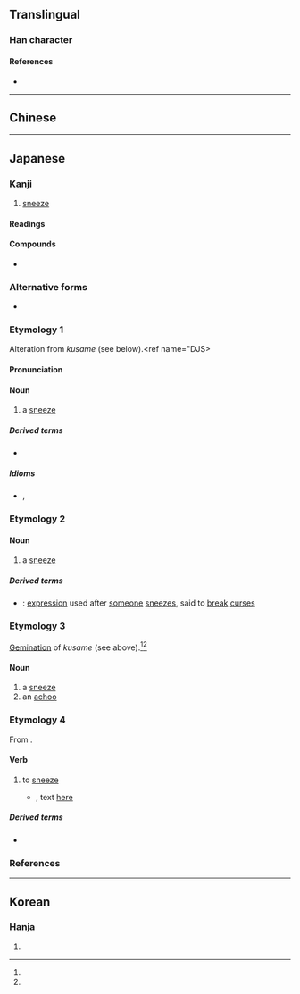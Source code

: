 {{also|嚏}}
{{character info}}
==Translingual==

===Han character===
{{Han char|rn=30|rad=口|as=15|sn=18|four=|canj=RJBO,XRJBO|ids=⿰口𤴡}}

====References====
* {{Han ref|kx=0212.260|dkj=04501|dj=0435.110|hdz=10699.030|uh=5694|ud=22164}}

----

==Chinese==
{{zh-see|嚏|v}}

----

==Japanese==

===Kanji===
{{ja-kanji|grade=9|rs=口15}}

# [[sneeze]]

====Readings====
{{ja-readings
|goon=たい
|kanon=てい
|kun=くさめ-, くしゃみ-, はな-ひる, ひ-る
}}

====Compounds====
* {{ja-r|嚔の木|はなひり の き}}

===Alternative forms===
{{ja-kanjitab|くしゃみ|yomi=k}}
* {{ja-l|嚏}}

===Etymology 1===
Alteration from ''kusame'' (see below).<ref name="DJS>{{R:Daijisen}}</ref>

====Pronunciation====
{{ja-pron|y=k|くしゃみ|acc=2|acc_ref=DJR}}

====Noun====
{{ja-noun|くしゃみ}}

# a [[sneeze]]

=====Derived terms=====
* {{ja-r|嚔ガス|くしゃみ ガス}}

=====Idioms=====
* {{ja-r|狆が嚔をしたよう|ちん が くしゃみ を した よう}}, {{ja-r|狆くしゃ|ちんくしゃ}}

===Etymology 2===
{{ja-kanjitab|くさめ|yomi=k}}

{{rfe|ja}}

====Noun====
{{ja-noun|くさめ}}

# a [[sneeze]]

=====Derived terms=====
* {{ja-r|くさめくさめ}}: [[expression]] used after [[someone]] [[sneeze]]s, said to [[break]] [[curse]]s

===Etymology 3===
{{ja-kanjitab|くっさめ|yomi=irr}}

[[gemination|Gemination]] of ''kusame'' (see above).<ref name="DJS"/><ref name="DJR"/>

====Noun====
{{ja-noun|くっさめ}}

# a [[sneeze]]
# an [[achoo]]

===Etymology 4===
{{ja-kanjitab|ふ|yomi=k}}

From {{inh|ja|ojp|sort=ふ|-}}.

====Verb====
{{ja-verb|tr=intrans|type=kami ni|ふ}}

# {{lb|ja|obsolete|sort=ふ}} to [[sneeze]]
#* {{RQ:Manyoshu|11|2808}}, text [http://jti.lib.virginia.edu/japanese/manyoshu/Man11Yo.html#2808 here]
#*: {{ja-usex
|m=眉%根%掻 鼻'''火'''紐%解 待%八方 何時%毛%将見%跡 戀来吾%乎
|m_kana=まよ%ね%かき はな'''ひ'''ひも%とけ まてり%やも いつか%も%みむ%と こひこしわれ%を
|眉%根%掻き鼻'''ひ'''紐%解け待てりやもいつかも見むと恋ひ来し我れを
|まよ%ね% かき はな'''ひ''' ひも% とけ まてり や も いつ か も みむ と こひ-こし われ を|rom=mayone kaki hana'''hi''' himo toke materi ya mo itsu ka mo mimu to koi-koshi ware o|sort=ふ}}

=====Derived terms=====
* {{ja-r|嚔る|ひる|pos=Classical Japanese form}}

===References===
<references/>

----

==Korean==

===Hanja===
{{ko-hanja|hangeul=체|rv=che|mr=ch'e}}

# {{rfdef|ko|sort=口15}}